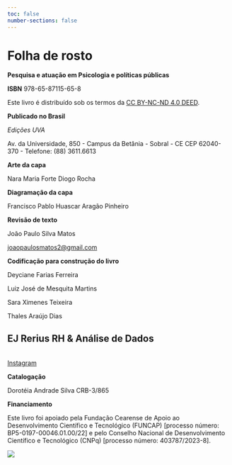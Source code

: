 ```yaml
---
toc: false
number-sections: false
---
```


# Folha de rosto {.unnumbered}

**Pesquisa e atuação em Psicologia e políticas públicas**

**ISBN** 978-65-87115-65-8

Este livro é distribuído sob os termos da [CC BY-NC-ND 4.0 DEED](https://creativecommons.org/licenses/by-nc-nd/4.0/){.external target="_blank"}.

**Publicado no Brasil**

*Edições UVA*

Av. da Universidade, 850 - Campus da Betânia - Sobral - CE CEP 62040-370 - Telefone: (88) 3611.6613

**Arte da capa**

Nara Maria Forte Diogo Rocha

**Diagramação da capa**

Francisco Pablo Huascar Aragão Pinheiro

**Revisão de texto**

João Paulo Silva Matos

::: {.callout-note appearance="simple" icon="false"}
[joaopaulosmatos2\@gmail.com](mailto:%20joaopaulosmatos2@gmail.com)
:::

**Codificação para construção do livro**

Deyciane Farias Ferreira

Luiz José de Mesquita Martins

Sara Ximenes Teixeira

Thales Araújo Dias

::: {.callout-note appearance="simple" icon="false"}
## EJ Rerius RH & Análise de Dados

<br> [Instagram](https://www.instagram.com/rerius.ej/ "Instagram"){.external target="_blank"}
:::

**Catalogação**

Dorotéia Andrade Silva CRB-3/865

**Financiamento**

Este livro foi apoiado pela Fundação Cearense de Apoio ao Desenvolvimento Científico e Tecnológico (FUNCAP) \[processo número: BP5-0197-00046.01.00/22\] e pelo Conselho Nacional de Desenvolvimento Científico e Tecnológico (CNPq) \[processo número: 403787/2023-8\].

![](imagens/ficha-cat-uva.png){fig-alt="Dados Internacionais de Catalogação na Publicação Universidade Estadual Vale do Acaraú Sistema de Bibliotecas Bibliotecário Responsável: Dorotéia Andrade Silva CRB-3/865 U51a    Universidade Estadual Vale do Acaraú.                    Pesquisa e atuação em psicologia e políticas públicas . / Universidade             Vale do Acaraú. / Organização: Francisco Pablo Huascar Aragão Pinheiro,             Emanuel Meireles Vieira . - Sobral: Edições UVA, 2023.                                  69p.                      ISBN (e-book): 978-65-87115-65-8                                   1. Pesquisa . 2.  Psicologia. 3. Políticas públicas. I.Título.  II. Pinheiro,                 Francisco Pablo Huascar Aragão. III. Vieria, Emanuel Meireles. CDD 150"}
